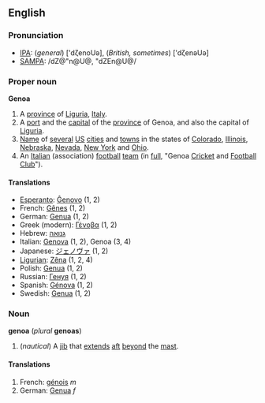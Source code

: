 ==English==
===Pronunciation===
*[[IPA]]: (''general'') ['dζenoUə], (''British, sometimes'') ['dζenəUə]
*[[SAMPA]]: /dZ@"n@U@, "dZEn@U@/

===Proper noun===
'''Genoa'''

#A [[province]] of [[Liguria]], [[Italy]].
#A [[port]] and the [[capital]] of the [[province]] of Genoa, and also the capital of [[Liguria]].
#[[Name]] of [[several]] [[US]] [[city|cities]] and [[town]]s in the states of [[Colorado]], [[Illinois]], [[Nebraska]], [[Nevada]], [[New York]]  and [[Ohio]].
#An [[Italian]] (association) [[football]] [[team]] (in [[full]], "Genoa [[Cricket]] and [[Football]] [[Club]]").

====Translations====
*[[Esperanto]]: [[Ĝenovo]] (1, 2)
*French: [[Gênes]] (1, 2)
*German: [[Genua]] (1, 2)
*Greek (modern): [[Γένοβα]] (1, 2)
*Hebrew: [[גנואה]]   
*Italian: [[Genova]] (1, 2), Genoa (3, 4)
*Japanese: [[ジェノヴァ]] (1, 2)
*[[Ligurian]]: [[Zêna]] (1, 2, 4)
*Polish: [[Genua]] (1, 2)
*Russian: [[Генуя]] (1, 2)
*Spanish: [[Génova]] (1, 2)
*Swedish: [[Genua]] (1, 2)

===Noun===
'''genoa''' (''plural'' '''genoas''')

#(''nautical'') A [[jib]] that [[extend]]s [[aft]] [[beyond]] the [[mast]].

====Translations====

#French: [[génois]] ''m''
#German: [[Genua]] ''f''